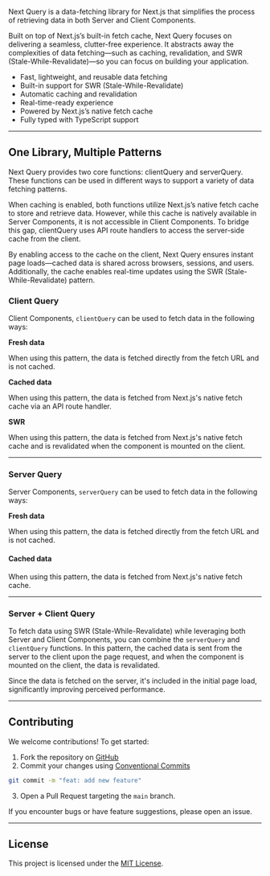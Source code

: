 <GraphicImage id="hero" priority />

Next Query is a data-fetching library for Next.js that simplifies the process of retrieving data in both Server and Client Components.

Built on top of Next.js’s built-in fetch cache, Next Query focuses on delivering a seamless, clutter-free experience. It abstracts away the complexities of data fetching—such as caching, revalidation, and SWR (Stale-While-Revalidate)—so you can focus on building your application.

- Fast, lightweight, and reusable data fetching
- Built-in support for SWR (Stale-While-Revalidate)
- Automatic caching and revalidation
- Real-time-ready experience
- Powered by Next.js’s native fetch cache
- Fully typed with TypeScript support

---

## One Library, Multiple Patterns

Next Query provides two core functions: clientQuery and serverQuery. These functions can be used in different ways to support a variety of data fetching patterns.

When caching is enabled, both functions utilize Next.js’s native fetch cache to store and retrieve data. However, while this cache is natively available in Server Components, it is not accessible in Client Components. To bridge this gap, clientQuery uses API route handlers to access the server-side cache from the client.

By enabling access to the cache on the client, Next Query ensures instant page loads—cached data is shared across browsers, sessions, and users. Additionally, the cache enables real-time updates using the SWR (Stale-While-Revalidate) pattern.

### Client Query

Client Components, `clientQuery` can be used to fetch data in the following ways:

<QueryPatternsSvg patternOption="CLIENT" />

<VerticalDivs className="mb-4 mt-8">

**Fresh data**

When using this pattern, the data is fetched directly from the fetch URL and is not cached.

</VerticalDivs>

<VerticalDivs className="mb-4">

**Cached data**

When using this pattern, the data is fetched from Next.js's native fetch cache via an API route handler.

</VerticalDivs>

<VerticalDivs className="mb-4">

**SWR**

When using this pattern, the data is fetched from Next.js's native fetch cache and is revalidated when the component is mounted on the client.

</VerticalDivs>

---

### Server Query

Server Components, `serverQuery` can be used to fetch data in the following ways:

<QueryPatternsSvg patternOption="SERVER" />

<VerticalDivs className="mb-4 mt-8">

**Fresh data**

When using this pattern, the data is fetched directly from the fetch URL and is not cached.

</VerticalDivs>

<VerticalDivs className="mb-4">

#### Cached data

When using this pattern, the data is fetched from Next.js's native fetch cache.

</VerticalDivs>

---

### Server + Client Query

To fetch data using SWR (Stale-While-Revalidate) while leveraging both Server and Client Components, you can combine the `serverQuery` and `clientQuery` functions.
In this pattern, the cached data is sent from the server to the client upon the page request, and when the component is mounted on the client, the data is revalidated.

<QueryPatternsSvg patternOption="BOTH" />

Since the data is fetched on the server, it's included in the initial page load, significantly improving perceived performance.

---

## Contributing

We welcome contributions! To get started:

1. Fork the repository on [GitHub](https://github.com/bigbang-sdk/next-query)
2. Commit your changes using [Conventional Commits](https://www.conventionalcommits.org/en)

```bash
git commit -m "feat: add new feature"
```

3. Open a Pull Request targeting the `main` branch.

If you encounter bugs or have feature suggestions, please open an issue.

---

## License

This project is licensed under the [MIT License](https://github.com/bigbang-sdk/next-query/blob/main/LICENSE).
